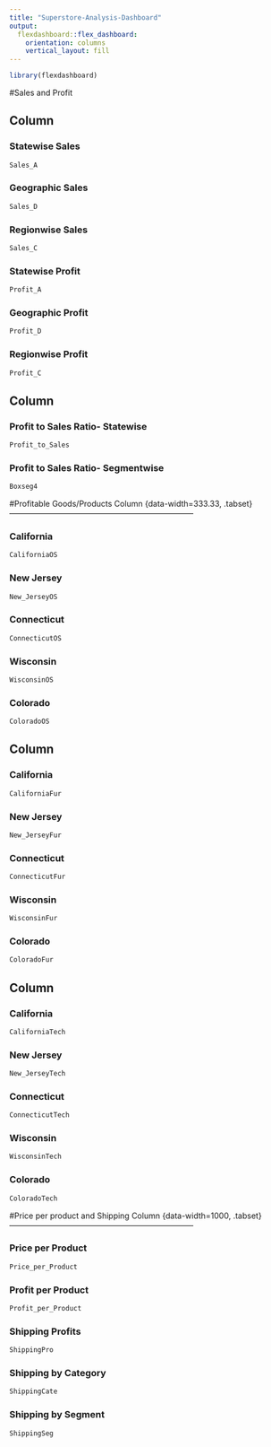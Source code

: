 ```yaml
---
title: "Superstore-Analysis-Dashboard"
output: 
  flexdashboard::flex_dashboard:
    orientation: columns
    vertical_layout: fill
---
```


```r
library(flexdashboard)
```

#Sales and Profit

Column {data-width=650, .tabset}
-----------------------------------------------------------------------

### Statewise Sales

```r
Sales_A
```

### Geographic Sales

```r
Sales_D
```

### Regionwise Sales

```r
Sales_C
```

### Statewise Profit

```r
Profit_A
```

### Geographic Profit

```r
Profit_D
```

### Regionwise Profit

```r
Profit_C
```


Column {data-width=350}
-----------------------------------------------------------------------

### Profit to Sales Ratio- Statewise

```r
Profit_to_Sales
```

### Profit to Sales Ratio- Segmentwise

```r
Boxseg4
```

#Profitable Goods/Products
Column {data-width=333.33, .tabset}
-----------------------------------------------------------------------

### California

```r
CaliforniaOS
```

### New Jersey

```r
New_JerseyOS
```

### Connecticut

```r
ConnecticutOS
```

### Wisconsin

```r
WisconsinOS
```

### Colorado

```r
ColoradoOS
```

Column {data-width=333.33, .tabset}
-----------------------------------------------------------------------

### California

```r
CaliforniaFur
```

### New Jersey

```r
New_JerseyFur
```

### Connecticut

```r
ConnecticutFur
```

### Wisconsin

```r
WisconsinFur
```

### Colorado

```r
ColoradoFur
```

Column {data-width=333.33, .tabset}
-----------------------------------------------------------------------

### California

```r
CaliforniaTech
```

### New Jersey

```r
New_JerseyTech
```

### Connecticut

```r
ConnecticutTech
```

### Wisconsin

```r
WisconsinTech
```

### Colorado

```r
ColoradoTech
```

#Price per product and Shipping 
Column {data-width=1000, .tabset}
-----------------------------------------------------------------------

### Price per Product

```r
Price_per_Product
```

### Profit per Product

```r
Profit_per_Product
```

### Shipping Profits

```r
ShippingPro
```

### Shipping by Category

```r
ShippingCate
```

### Shipping by Segment

```r
ShippingSeg
```


